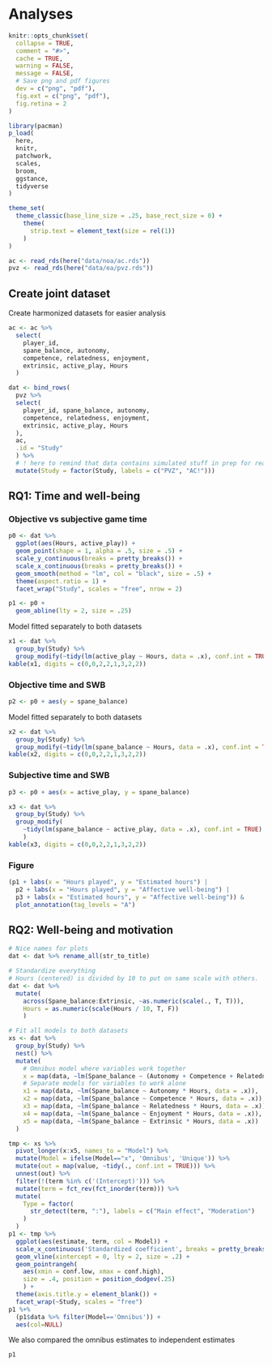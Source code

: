 # Analyses

```r
knitr::opts_chunk$set(
  collapse = TRUE,
  comment = "#>",
  cache = TRUE,
  warning = FALSE,
  message = FALSE,
  # Save png and pdf figures
  dev = c("png", "pdf"),
  fig.ext = c("png", "pdf"),
  fig.retina = 2
)
```

```r
library(pacman)
p_load(
  here,
  knitr,
  patchwork,
  scales,
  broom,
  ggstance,
  tidyverse
)
```

```r
theme_set(
  theme_classic(base_line_size = .25, base_rect_size = 0) +
    theme(
      strip.text = element_text(size = rel(1))
    )
)
```

```r
ac <- read_rds(here("data/noa/ac.rds"))
pvz <- read_rds(here("data/ea/pvz.rds"))
```

## Create joint dataset

Create harmonized datasets for easier analysis

```r
ac <- ac %>% 
  select(
    player_id,
    spane_balance, autonomy, 
    competence, relatedness, enjoyment, 
    extrinsic, active_play, Hours
  )

dat <- bind_rows(
  pvz %>% 
  select(
    player_id, spane_balance, autonomy, 
    competence, relatedness, enjoyment, 
    extrinsic, active_play, Hours
  ), 
  ac, 
  .id = "Study"
  ) %>% 
  # ! here to remind that data contains simulated stuff in prep for real data
  mutate(Study = factor(Study, labels = c("PVZ", "AC!")))
```

## RQ1: Time and well-being

### Objective vs subjective game time

```r
p0 <- dat %>% 
  ggplot(aes(Hours, active_play)) +
  geom_point(shape = 1, alpha = .5, size = .5) +
  scale_y_continuous(breaks = pretty_breaks()) +
  scale_x_continuous(breaks = pretty_breaks()) +
  geom_smooth(method = "lm", col = "black", size = .5) +
  theme(aspect.ratio = 1) +
  facet_wrap("Study", scales = "free", nrow = 2)
```

```r
p1 <- p0 +
  geom_abline(lty = 2, size = .25)
```

Model fitted separately to both datasets

```r
x1 <- dat %>% 
  group_by(Study) %>%
  group_modify(~tidy(lm(active_play ~ Hours, data = .x), conf.int = TRUE))
kable(x1, digits = c(0,0,2,2,1,3,2,2))
```

### Objective time and SWB

```r
p2 <- p0 + aes(y = spane_balance)
```

Model fitted separately to both datasets

```r
x2 <- dat %>% 
  group_by(Study) %>%
  group_modify(~tidy(lm(spane_balance ~ Hours, data = .x), conf.int = TRUE))
kable(x2, digits = c(0,0,2,2,1,3,2,2))
```

### Subjective time and SWB

```r
p3 <- p0 + aes(x = active_play, y = spane_balance)
```

```r
x3 <- dat %>% 
  group_by(Study) %>% 
  group_modify(
    ~tidy(lm(spane_balance ~ active_play, data = .x), conf.int = TRUE)
    ) 
kable(x3, digits = c(0,0,2,2,1,3,2,2))
```

### Figure

```r
(p1 + labs(x = "Hours played", y = "Estimated hours") | 
  p2 + labs(x = "Hours played", y = "Affective well-being") | 
  p3 + labs(x = "Estimated hours", y = "Affective well-being")) &
  plot_annotation(tag_levels = "A")
```

## RQ2: Well-being and motivation

```r
# Nice names for plots
dat <- dat %>% rename_all(str_to_title)

# Standardize everything
# Hours (centered) is divided by 10 to put on same scale with others.
dat <- dat %>% 
  mutate(
    across(Spane_balance:Extrinsic, ~as.numeric(scale(., T, T))),
    Hours = as.numeric(scale(Hours / 10, T, F))
    )

# Fit all models to both datasets
xs <- dat %>% 
  group_by(Study) %>% 
  nest() %>% 
  mutate(
    # Omnibus model where variables work together
    x = map(data, ~lm(Spane_balance ~ (Autonomy + Competence + Relatedness + Enjoyment + Extrinsic) * Hours, data = .x)),
    # Separate models for variables to work alone
    x1 = map(data, ~lm(Spane_balance ~ Autonomy * Hours, data = .x)),
    x2 = map(data, ~lm(Spane_balance ~ Competence * Hours, data = .x)),
    x3 = map(data, ~lm(Spane_balance ~ Relatedness * Hours, data = .x)),
    x4 = map(data, ~lm(Spane_balance ~ Enjoyment * Hours, data = .x)),
    x5 = map(data, ~lm(Spane_balance ~ Extrinsic * Hours, data = .x))
  )
```

```r
tmp <- xs %>% 
  pivot_longer(x:x5, names_to = "Model") %>% 
  mutate(Model = ifelse(Model=="x", 'Omnibus', 'Unique')) %>% 
  mutate(out = map(value, ~tidy(., conf.int = TRUE))) %>% 
  unnest(out) %>% 
  filter(!(term %in% c('(Intercept)'))) %>%
  mutate(term = fct_rev(fct_inorder(term))) %>% 
  mutate(
    Type = factor(
      str_detect(term, ":"), labels = c("Main effect", "Moderation")
    )
  ) 
p1 <- tmp %>%   
  ggplot(aes(estimate, term, col = Model)) +
  scale_x_continuous('Standardized coefficient', breaks = pretty_breaks()) +
  geom_vline(xintercept = 0, lty = 2, size = .2) +
  geom_pointrangeh(
    aes(xmin = conf.low, xmax = conf.high), 
    size = .4, position = position_dodgev(.25)
    ) +
  theme(axis.title.y = element_blank()) +
  facet_wrap(~Study, scales = "free")
p1 %+% 
  (p1$data %>% filter(Model=='Omnibus')) + 
  aes(col=NULL)
```

We also compared the omnibus estimates to independent estimates

```r
p1
```

